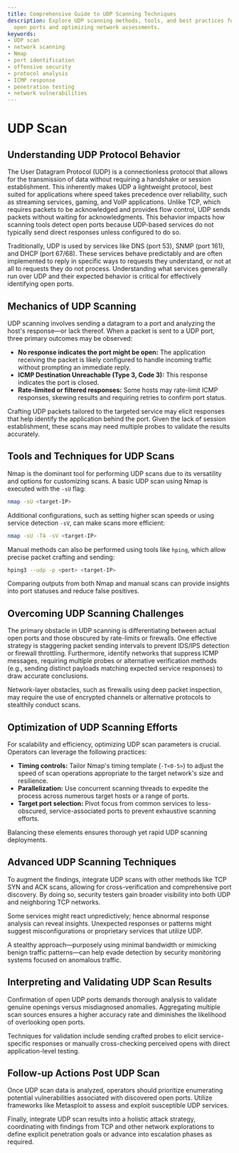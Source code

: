 ```yaml
---
title: Comprehensive Guide to UDP Scanning Techniques
description: Explore UDP scanning methods, tools, and best practices for identifying
  open ports and optimizing network assessments.
keywords:
- UDP scan
- network scanning
- Nmap
- port identification
- offensive security
- protocol analysis
- ICMP response
- penetration testing
- network vulnerabilities
---
```


# UDP Scan

## Understanding UDP Protocol Behavior

The User Datagram Protocol (UDP) is a connectionless protocol that allows for the transmission of data without requiring a handshake or session establishment. This inherently makes UDP a lightweight protocol, best suited for applications where speed takes precedence over reliability, such as streaming services, gaming, and VoIP applications. Unlike TCP, which requires packets to be acknowledged and provides flow control, UDP sends packets without waiting for acknowledgments. This behavior impacts how scanning tools detect open ports because UDP-based services do not typically send direct responses unless configured to do so.

Traditionally, UDP is used by services like DNS (port 53), SNMP (port 161), and DHCP (port 67/68). These services behave predictably and are often implemented to reply in specific ways to requests they understand, or not at all to requests they do not process. Understanding what services generally run over UDP and their expected behavior is critical for effectively identifying open ports.

## Mechanics of UDP Scanning

UDP scanning involves sending a datagram to a port and analyzing the host's response—or lack thereof. When a packet is sent to a UDP port, three primary outcomes may be observed:

- **No response indicates the port might be open:** The application receiving the packet is likely configured to handle incoming traffic without prompting an immediate reply.
- **ICMP Destination Unreachable (Type 3, Code 3):** This response indicates the port is closed.
- **Rate-limited or filtered responses:** Some hosts may rate-limit ICMP responses, skewing results and requiring retries to confirm port status.

Crafting UDP packets tailored to the targeted service may elicit responses that help identify the application behind the port. Given the lack of session establishment, these scans may need multiple probes to validate the results accurately.

## Tools and Techniques for UDP Scans

Nmap is the dominant tool for performing UDP scans due to its versatility and options for customizing scans. A basic UDP scan using Nmap is executed with the `-sU` flag:

```bash
nmap -sU <target-IP>
```

Additional configurations, such as setting higher scan speeds or using service detection `-sV`, can make scans more efficient:

```bash
nmap -sU -T4 -sV <target-IP>
```

Manual methods can also be performed using tools like `hping`, which allow precise packet crafting and sending:

```bash
hping3 --udp -p <port> <target-IP>
```

Comparing outputs from both Nmap and manual scans can provide insights into port statuses and reduce false positives.

## Overcoming UDP Scanning Challenges

The primary obstacle in UDP scanning is differentiating between actual open ports and those obscured by rate-limits or firewalls. One effective strategy is staggering packet sending intervals to prevent IDS/IPS detection or firewall throttling. Furthermore, identify networks that suppress ICMP messages, requiring multiple probes or alternative verification methods (e.g., sending distinct payloads matching expected service responses) to draw accurate conclusions.

Network-layer obstacles, such as firewalls using deep packet inspection, may require the use of encrypted channels or alternative protocols to stealthily conduct scans.

## Optimization of UDP Scanning Efforts

For scalability and efficiency, optimizing UDP scan parameters is crucial. Operators can leverage the following practices:

- **Timing controls:** Tailor Nmap's timing template (`-T<0-5>`) to adjust the speed of scan operations appropriate to the target network's size and resilience.
- **Parallelization:** Use concurrent scanning threads to expedite the process across numerous target hosts or a range of ports.
- **Target port selection:** Pivot focus from common services to less-obscured, service-associated ports to prevent exhaustive scanning efforts.

Balancing these elements ensures thorough yet rapid UDP scanning deployments.

## Advanced UDP Scanning Techniques

To augment the findings, integrate UDP scans with other methods like TCP SYN and ACK scans, allowing for cross-verification and comprehensive port discovery. By doing so, security testers gain broader visibility into both UDP and neighboring TCP networks.

Some services might react unpredictively; hence abnormal response analysis can reveal insights. Unexpected responses or patterns might suggest misconfigurations or proprietary services that utilize UDP.

A stealthy approach—purposely using minimal bandwidth or mimicking benign traffic patterns—can help evade detection by security monitoring systems focused on anomalous traffic.

## Interpreting and Validating UDP Scan Results

Confirmation of open UDP ports demands thorough analysis to validate genuine openings versus misdiagnosed anomalies. Aggregating multiple scan sources ensures a higher accuracy rate and diminishes the likelihood of overlooking open ports.

Techniques for validation include sending crafted probes to elicit service-specific responses or manually cross-checking perceived opens with direct application-level testing.

## Follow-up Actions Post UDP Scan

Once UDP scan data is analyzed, operators should prioritize enumerating potential vulnerabilities associated with discovered open ports. Utilize frameworks like Metasploit to assess and exploit susceptible UDP services.

Finally, integrate UDP scan results into a holistic attack strategy, coordinating with findings from TCP and other network explorations to define explicit penetration goals or advance into escalation phases as required.